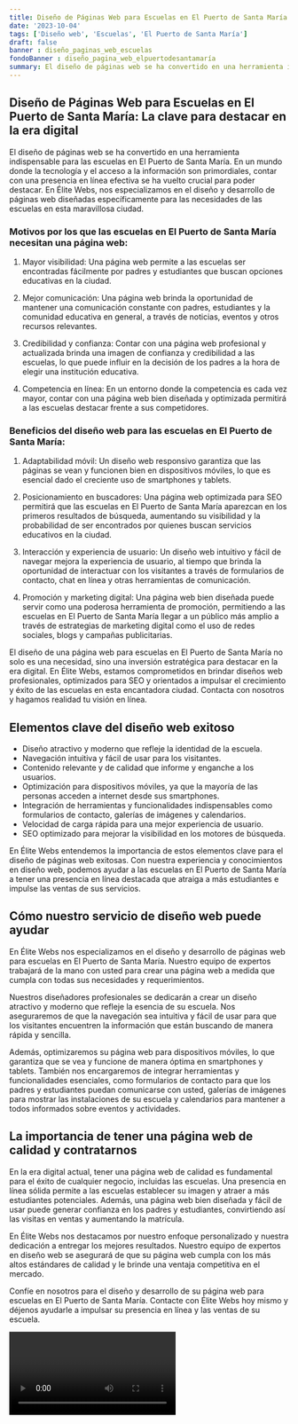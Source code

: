 ```yaml
---
title: Diseño de Páginas Web para Escuelas en El Puerto de Santa María
date: '2023-10-04'
tags: ['Diseño web', 'Escuelas', 'El Puerto de Santa María']
draft: false
banner : diseño_paginas_web_escuelas
fondoBanner : diseño_pagina_web_elpuertodesantamaría
summary: El diseño de páginas web se ha convertido en una herramienta indispensable para las escuelas en El Puerto de Santa María. En un mundo donde la tecnología y el acceso a la información son primordiales, contar con una presencia en línea efectiva se ha vuelto crucial para poder destacar. En Élite Webs, nos especializamos en el diseño y desarrollo de páginas web diseñadas específicamente para las necesidades de las escuelas en esta maravillosa ciudad.
---
```


## Diseño de Páginas Web para Escuelas en El Puerto de Santa María: La clave para destacar en la era digital

El diseño de páginas web se ha convertido en una herramienta indispensable para las escuelas en El Puerto de Santa María. En un mundo donde la tecnología y el acceso a la información son primordiales, contar con una presencia en línea efectiva se ha vuelto crucial para poder destacar. En Élite Webs, nos especializamos en el diseño y desarrollo de páginas web diseñadas específicamente para las necesidades de las escuelas en esta maravillosa ciudad.

### Motivos por los que las escuelas en El Puerto de Santa María necesitan una página web:

1. Mayor visibilidad: Una página web permite a las escuelas ser encontradas fácilmente por padres y estudiantes que buscan opciones educativas en la ciudad.

2. Mejor comunicación: Una página web brinda la oportunidad de mantener una comunicación constante con padres, estudiantes y la comunidad educativa en general, a través de noticias, eventos y otros recursos relevantes.

3. Credibilidad y confianza: Contar con una página web profesional y actualizada brinda una imagen de confianza y credibilidad a las escuelas, lo que puede influir en la decisión de los padres a la hora de elegir una institución educativa.

4. Competencia en línea: En un entorno donde la competencia es cada vez mayor, contar con una página web bien diseñada y optimizada permitirá a las escuelas destacar frente a sus competidores.

### Beneficios del diseño web para las escuelas en El Puerto de Santa María:

1. Adaptabilidad móvil: Un diseño web responsivo garantiza que las páginas se vean y funcionen bien en dispositivos móviles, lo que es esencial dado el creciente uso de smartphones y tablets.

2. Posicionamiento en buscadores: Una página web optimizada para SEO permitirá que las escuelas en El Puerto de Santa María aparezcan en los primeros resultados de búsqueda, aumentando su visibilidad y la probabilidad de ser encontrados por quienes buscan servicios educativos en la ciudad.

3. Interacción y experiencia de usuario: Un diseño web intuitivo y fácil de navegar mejora la experiencia de usuario, al tiempo que brinda la oportunidad de interactuar con los visitantes a través de formularios de contacto, chat en línea y otras herramientas de comunicación.

4. Promoción y marketing digital: Una página web bien diseñada puede servir como una poderosa herramienta de promoción, permitiendo a las escuelas en El Puerto de Santa María llegar a un público más amplio a través de estrategias de marketing digital como el uso de redes sociales, blogs y campañas publicitarias.

El diseño de una página web para escuelas en El Puerto de Santa María no solo es una necesidad, sino una inversión estratégica para destacar en la era digital. En Élite Webs, estamos comprometidos en brindar diseños web profesionales, optimizados para SEO y orientados a impulsar el crecimiento y éxito de las escuelas en esta encantadora ciudad. Contacta con nosotros y hagamos realidad tu visión en línea.

<GifSeo />

<Cta />

## Elementos clave del diseño web exitoso

- Diseño atractivo y moderno que refleje la identidad de la escuela.
- Navegación intuitiva y fácil de usar para los visitantes.
- Contenido relevante y de calidad que informe y enganche a los usuarios.
- Optimización para dispositivos móviles, ya que la mayoría de las personas acceden a internet desde sus smartphones.
- Integración de herramientas y funcionalidades indispensables como formularios de contacto, galerías de imágenes y calendarios.
- Velocidad de carga rápida para una mejor experiencia de usuario.
- SEO optimizado para mejorar la visibilidad en los motores de búsqueda.

En Élite Webs entendemos la importancia de estos elementos clave para el diseño de páginas web exitosas. Con nuestra experiencia y conocimientos en diseño web, podemos ayudar a las escuelas en El Puerto de Santa María a tener una presencia en línea destacada que atraiga a más estudiantes e impulse las ventas de sus servicios.

## Cómo nuestro servicio de diseño web puede ayudar

En Élite Webs nos especializamos en el diseño y desarrollo de páginas web para escuelas en El Puerto de Santa María. Nuestro equipo de expertos trabajará de la mano con usted para crear una página web a medida que cumpla con todas sus necesidades y requerimientos.

Nuestros diseñadores profesionales se dedicarán a crear un diseño atractivo y moderno que refleje la esencia de su escuela. Nos aseguraremos de que la navegación sea intuitiva y fácil de usar para que los visitantes encuentren la información que están buscando de manera rápida y sencilla.

Además, optimizaremos su página web para dispositivos móviles, lo que garantiza que se vea y funcione de manera óptima en smartphones y tablets. También nos encargaremos de integrar herramientas y funcionalidades esenciales, como formularios de contacto para que los padres y estudiantes puedan comunicarse con usted, galerías de imágenes para mostrar las instalaciones de su escuela y calendarios para mantener a todos informados sobre eventos y actividades.

## La importancia de tener una página web de calidad y contratarnos

En la era digital actual, tener una página web de calidad es fundamental para el éxito de cualquier negocio, incluidas las escuelas. Una presencia en línea sólida permite a las escuelas establecer su imagen y atraer a más estudiantes potenciales. Además, una página web bien diseñada y fácil de usar puede generar confianza en los padres y estudiantes, convirtiendo así las visitas en ventas y aumentando la matrícula.

En Élite Webs nos destacamos por nuestro enfoque personalizado y nuestra dedicación a entregar los mejores resultados. Nuestro equipo de expertos en diseño web se asegurará de que su página web cumpla con los más altos estándares de calidad y le brinde una ventaja competitiva en el mercado.

Confíe en nosotros para el diseño y desarrollo de su página web para escuelas en El Puerto de Santa María. Contacte con Élite Webs hoy mismo y déjenos ayudarle a impulsar su presencia en línea y las ventas de su escuela.

<Video />

<CtaBot job='Escuelas' city='El Puerto de Santa María'/>

<Gmaps query='El Puerto de Santa María+españa+maps' />